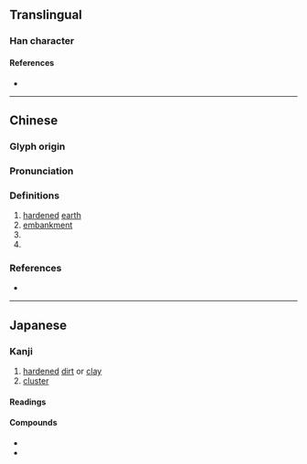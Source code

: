 {{character info}}
==Translingual==

===Han character===
{{Han char|rn=32|rad=土|as=08|sn=11|four=42114|canj=GHJM|ids=⿰土垂}}

====References====
* {{Han ref|kx=0231.060|dkj=05190|dj=0467.120|hdz=10454.020|uh=57F5|ud=22517|bh=D8A6|bd=55462}}

----

==Chinese==
{{zh-forms}}

===Glyph origin===
{{Han etym}}

===Pronunciation===
{{zh-pron
|m=duǒ
|c=do2
|mc=y
|oc=y
|ma=
|cat=n
}}

===Definitions===
{{zh-hanzi}}

# [[harden]]ed [[earth]]
# [[embankment]]
# {{n-g|a tool used in [[smelt]]ing}}
# {{n-g|the appearance of [[hang]]ing [[down]]}}

===References===
* {{R:twedu|B00558}}

----

==Japanese==

===Kanji===
{{ja-kanji|grade=|rs=土08}}

# [[harden]]ed [[dirt]] or [[clay]]
# [[cluster]]

====Readings====
{{ja-readings
|goon=た
|kanon=た
}}

====Compounds====
{{der-top|Compounds}}
* {{ja-r|薩埵|さった|''[[sattva]]'', [[being]]}}
* {{ja-r|耳埵|みみたぶ|[[earlobe]]}}
{{der-bottom}}